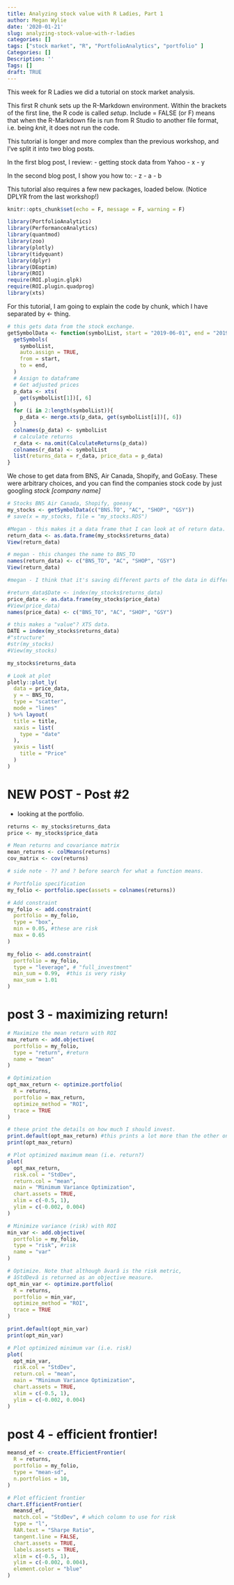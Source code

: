 ```yaml
---
title: Analyzing stock value with R Ladies, Part 1
author: Megan Wylie
date: '2020-01-21'
slug: analyzing-stock-value-with-r-ladies
categories: []
tags: ["stock market", "R", "PortfolioAnalytics", "portfolio" ]
Categories: []
Description: ''
Tags: []
draft: TRUE
---
```


This week for R Ladies we did a tutorial on stock market analysis. 

This first R chunk sets up the R-Markdown environment. Within the brackets of the first line, the R code is called *setup*. Include = FALSE (or F) means that when the R-Markdown file is run from R Studio to another file format, i.e. being *knit*, it does not run the code.

This tutorial is longer and more complex than the previous workshop, and I've split it into two blog posts. 

In the first blog post, I review:
- getting stock data from Yahoo
- x
- y

In the second blog post, I show you how to:
- z
- a
- b

This tutorial also requires a few new packages, loaded below. (Notice DPLYR from the last workshop!)

```r

knitr::opts_chunk$set(echo = F, message = F, warning = F)

library(PortfolioAnalytics)
library(PerformanceAnalytics)
library(quantmod)
library(zoo)
library(plotly)
library(tidyquant)
library(dplyr)
library(DEoptim)
library(ROI)
require(ROI.plugin.glpk)
require(ROI.plugin.quadprog)
library(xts)

```

For this tutorial, I am going to explain the code by chunk, which I have separated by <- thing.

```r
# this gets data from the stock exchange.
getSymbolData <- function(symbolList, start = "2019-06-01", end = "2019-12-31"){
  getSymbols(
    symbolList, 
    auto.assign = TRUE,
    from = start, 
    to = end,
  )
  # Assign to dataframe
  # Get adjusted prices
  p_data <- xts(
    get(symbolList[1])[, 6]
  )
  for (i in 2:length(symbolList)){
    p_data <- merge.xts(p_data, get(symbolList[i])[, 6])
  }
  colnames(p_data) <- symbolList
  # calculate returns
  r_data <- na.omit(CalculateReturns(p_data))
  colnames(r_data) <- symbolList
  list(returns_data = r_data, price_data = p_data)
}
```

We chose to get data from BNS, Air Canada, Shopify, and GoEasy. These were arbitrary choices, and you can find the companies stock code by just googling *stock [company name]*

```r
# Stocks BNS Air Canada, Shopify, goeasy
my_stocks <- getSymbolData(c("BNS.TO", "AC", "SHOP", "GSY"))
# save(x = my_stocks, file = "my_stocks.RDS")
``` 




```r
#Megan - this makes it a data frame that I can look at of return data.  
return_data <- as.data.frame(my_stocks$returns_data)
View(return_data)
``` 



```r
# megan - this changes the name to BNS_TO
names(return_data) <- c("BNS_TO", "AC", "SHOP", "GSY")
View(return_data)

#megan - I think that it's saving different parts of the data in different data frames. 
``` 




```r
#return_data$Date <- index(my_stocks$returns_data)
price_data <- as.data.frame(my_stocks$price_data)
#View(price_data)
names(price_data) <- c("BNS_TO", "AC", "SHOP", "GSY")
``` 



```r
# this makes a "value"? XTS data.
DATE = index(my_stocks$returns_data)
#"structure"
#str(my_stocks)
#View(my_stocks)

my_stocks$returns_data
``` 




```r
# Look at plot
plotly::plot_ly(
  data = price_data,
  y = ~ BNS_TO,
  type = "scatter",
  mode = "lines"
) %>% layout(
  title = title,
  xaxis = list(
    type = "date"
  ),
  yaxis = list(
    title = "Price"
  )
)
``` 


# NEW POST - Post #2 
- looking at the portfolio.

```r
returns <- my_stocks$returns_data
price <- my_stocks$price_data
``` 



```r
# Mean returns and covariance matrix
mean_returns <- colMeans(returns)
cov_matrix <- cov(returns)

# side note - ?? and ? before search for what a function means.
``` 



```r
# Portfolio specification
my_folio <- portfolio.spec(assets = colnames(returns))
``` 



```r
# Add constraint 
my_folio <- add.constraint(
  portfolio = my_folio, 
  type = "box", 
  min = 0.05, #these are risk
  max = 0.65
)
``` 





```r
my_folio <- add.constraint(
  portfolio = my_folio, 
  type = "leverage", # "full_investment"
  min_sum = 0.99,  #this is very risky
  max_sum = 1.01
) 
``` 


# post 3 - maximizing return! 

```r
# Maximize the mean return with ROI
max_return <- add.objective(
  portfolio = my_folio, 
  type = "return", #return
  name = "mean"
) 
``` 



```r
# Optimization
opt_max_return <- optimize.portfolio(
  R = returns, 
  portfolio = max_return, 
  optimize_method = "ROI",
  trace = TRUE
)
``` 



```r
# these print the details on how much I should invest.
print.default(opt_max_return) #this prints a lot more than the other one.. (after)
print(opt_max_return)
``` 



```r
# Plot optimized maximum mean (i.e. return?)
plot(
  opt_max_return, 
  risk.col = "StdDev", 
  return.col = "mean",
  main = "Minimum Variance Optimization", 
  chart.assets = TRUE,
  xlim = c(-0.5, 1), 
  ylim = c(-0.002, 0.004)
)
``` 



```r
# Minimize variance (risk) with ROI
min_var <- add.objective(
  portfolio = my_folio, 
  type = "risk", #risk
  name = "var"
)
``` 



```r
# Optimize. Note that although âvarâ is the risk metric, 
# âStdDevâ is returned as an objective measure.
opt_min_var <- optimize.portfolio(
  R = returns, 
  portfolio = min_var,
  optimize_method = "ROI",  
  trace = TRUE
)
``` 




```r
print.default(opt_min_var)
print(opt_min_var)
``` 



```r
# Plot optimized minimum var (i.e. risk)
plot(
  opt_min_var, 
  risk.col = "StdDev", 
  return.col = "mean",
  main = "Minimum Variance Optimization", 
  chart.assets = TRUE,
  xlim = c(-0.5, 1), 
  ylim = c(-0.002, 0.004)
)
``` 

# post 4 - efficient frontier! 

```r
meansd_ef <- create.EfficientFrontier(
  R = returns,
  portfolio = my_folio,
  type = "mean-sd",
  n.portfolios = 10,
)
``` 



```r
# Plot efficient frontier
chart.EfficientFrontier(
  meansd_ef,
  match.col = "StdDev", # which column to use for risk
  type = "l", 
  RAR.text = "Sharpe Ratio",
  tangent.line = FALSE,
  chart.assets = TRUE,
  labels.assets = TRUE,
  xlim = c(-0.5, 1), 
  ylim = c(-0.002, 0.004),
  element.color = "blue"
)

``` 


